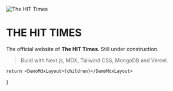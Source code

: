 
![The HIT Times](/tht_logo.png)

# THE HIT TIMES
The official website of **The HIT Times**. Still under construction.



> Build with Next.js, MDX, Tailwind CSS, MongoDB and Vercel.


    return <DemoMdxLayout>{children}</DemoMdxLayout>
}